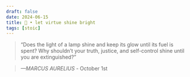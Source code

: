 ```yaml
---
draft: false 
date: 2024-06-15
title: 🗿 • let virtue shine bright
tags: [stoic]
---
```


>  “Does the light of a lamp shine and keep its glow until its fuel is spent? Why shouldn’t your truth, justice, and self-control shine until you are extinguished?”

> *—MARCUS AURELIUS* - October 1st